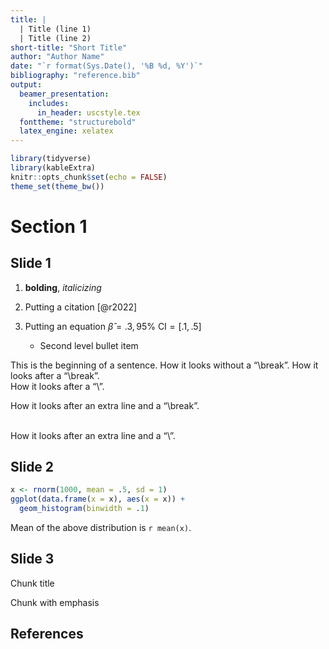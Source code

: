 ```yaml
---
title: | 
  | Title (line 1)
  | Title (line 2)
short-title: "Short Title"
author: "Author Name"
date: "`r format(Sys.Date(), '%B %d, %Y')`"
bibliography: "reference.bib"
output: 
  beamer_presentation:
    includes:
      in_header: uscstyle.tex
  fonttheme: "structurebold"
  latex_engine: xelatex
---
```


```r
library(tidyverse)
library(kableExtra)
knitr::opts_chunk$set(echo = FALSE)
theme_set(theme_bw())
```

# Section 1

## Slide 1

1. **bolding**, *italicizing*

2. Putting a citation [@r2022]

3. Putting an equation $\hat\beta = .3, 95\% \text{ CI} = [.1, .5]$
    * Second level bullet item

This is the beginning of a sentence. 
How it looks without a "\\break". 
\break
How it looks after a "\\break". 
\
How it looks after a "\\". 

\break
How it looks after an extra line and a "\\break". 

\
How it looks after an extra line and a "\\". 
    
## Slide 2

```r
x <- rnorm(1000, mean = .5, sd = 1)
ggplot(data.frame(x = x), aes(x = x)) + 
  geom_histogram(binwidth = .1)
```

Mean of the above distribution is `r mean(x)`. 

## Slide 3

:::: {.USCbox data-latex=""}
::: {.center data-latex=""}
Chunk title
:::
Chunk with emphasis
::::


## References {.allowframebreaks}






